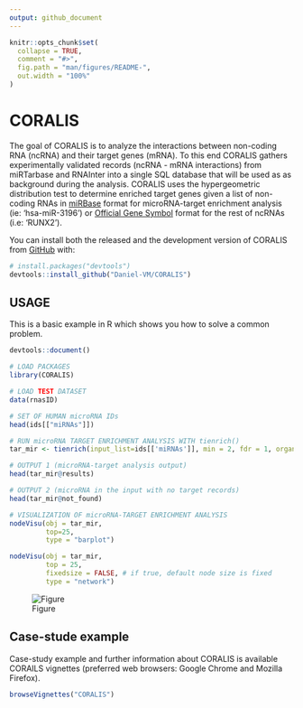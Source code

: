 ```yaml
---
output: github_document
---
```


<!-- README.md is generated from README.Rmd. Please edit that file -->

```r
knitr::opts_chunk$set(
  collapse = TRUE,
  comment = "#>",
  fig.path = "man/figures/README-",
  out.width = "100%"
)
```

# CORALIS

<!-- badges: start -->
<!-- badges: end -->

The goal of CORALIS is to analyze the interactions between non-coding RNA (ncRNA) and their target genes (mRNA). To this end CORALIS gathers experimentally validated records (ncRNA - mRNA interactions) from miRTarbase and RNAInter into a single SQL database that will be used as as background during the analysis. CORALIS uses the hypergeometric distribution test to determine enriched target genes given a list of non-coding RNAs in [miRBase](http://www.mirbase.org/search.shtml) format for microRNA-target enrichment analysis (ie: 'hsa-miR-3196') or [Official Gene Symbol](https://www.genenames.org/) format for the rest of ncRNAs (i.e: 'RUNX2'). 

You can install both the released and the development version of CORALIS from [GitHub](https://github.com/Daniel-VM/CORALIS) with:

``` r
# install.packages("devtools")
devtools::install_github("Daniel-VM/CORALIS")
```
## USAGE

This is a basic example in R which shows you how to solve a common problem. 
```r
devtools::document()
```


```r
# LOAD PACKAGES
library(CORALIS)

# LOAD TEST DATASET
data(rnasID)

# SET OF HUMAN microRNA IDs
head(ids[["miRNAs"]])

# RUN microRNA TARGET ENRICHMENT ANALYSIS WITH tienrich()
tar_mir <- tienrich(input_list=ids[['miRNAs']], min = 2, fdr = 1, organism='Homo sapiens', type = 'miRNA_mRNA')

# OUTPUT 1 (microRNA-target analysis output)
head(tar_mir@results)

# OUTPUT 2 (microRNA in the input with no target records)
head(tar_mir@not_found)

# VISUALIZATION OF microRNA-TARGET ENRICHMENT ANALYSIS
nodeVisu(obj = tar_mir,
         top=25,
         type = "barplot")


```

```r
nodeVisu(obj = tar_mir, 
         top = 25, 
         fixedsize = FALSE, # if true, default node size is fixed
         type = "network")
```

![Figure](vignettes/nodevisu_net.PNG)

## Case-stude example

Case-study example and further information about CORALIS is available CORAILS vignettes (preferred web browsers: Google Chrome and Mozilla Firefox). 

```r
browseVignettes("CORALIS")
```

